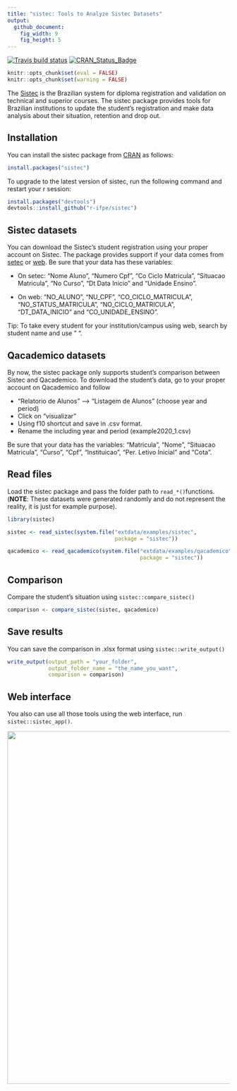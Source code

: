 ```yaml
---
title: "sistec: Tools to Analyze Sistec Datasets"
output:
  github_document:
    fig_width: 9
    fig_height: 5
---
```


  [![Travis build status](https://travis-ci.org/r-ifpe/sistec.svg?branch=master)](https://travis-ci.org/r-ifpe/sistec)
  [![CRAN\_Status\_Badge](https://www.r-pkg.org/badges/version/sistec)](https://cran.r-project.org/package=sistec)


```r
knitr::opts_chunk$set(eval = FALSE)
knitr::opts_chunk$set(warning = FALSE)
```

The [Sistec](https://sistec.mec.gov.br/) is the Brazilian system for diploma registration and validation on technical and superior courses. The sistec package provides tools for Brazilian institutions to update the student's registration and make data analysis about their situation, 
retention and drop out. 

## Installation

You can install the sistec package from
[CRAN](https://CRAN.r-project.org) as follows:

``` r
install.packages("sistec")
```

To upgrade to the latest version of sistec, run the following command and restart your r session:

```r
install.packages("devtools")
devtools::install_github("r-ifpe/sistec")
```

## Sistec datasets

You can download the Sistec's student registration using your proper account on Sistec. The package provides support if your data comes from [setec](http://portal.mec.gov.br/setec-secretaria-de-educacao-profissional-e-tecnologica) or [web](https://sistec.mec.gov.br/).
Be sure that your data has these variables: 
 
 - On setec: "Nome Aluno", "Numero Cpf", "Co Ciclo Matricula", "Situacao Matricula", "No Curso",
 "Dt Data Inicio" and "Unidade Ensino".
  
 - On web: "NO_ALUNO", "NU_CPF", "CO_CICLO_MATRICULA", "NO_STATUS_MATRICULA", "NO_CICLO_MATRICULA", "DT_DATA_INICIO" and "CO_UNIDADE_ENSINO".

Tip: To take every student for your institution/campus using web, search by student name and use " ". 

## Qacademico datasets

By now, the sistec package only supports student's comparison between Sistec and Qacademico. To download 
the student's data, go to your proper account on Qacademico and follow 

 - "Relatorio de Alunos" --> "Listagem de Alunos" (choose year and period)
 - Click on "visualizar" 
 - Using f10 shortcut and save in .csv format.
 - Rename the including year and period (example2020_1.csv) 

Be sure that your data has the variables: "Matricula", "Nome", "Situacao Matricula", "Curso", "Cpf", "Instituicao", "Per. Letivo Inicial" and "Cota".

## Read files

Load the sistec package and pass the folder path to `read_*()`functions. (**NOTE**: These datasets were generated randomly and do not represent the reality, it is just for example purpose).

```r
library(sistec)

sistec <- read_sistec(system.file("extdata/examples/sistec",
                                  package = "sistec"))

qacademico <- read_qacademico(system.file("extdata/examples/qacademico",
                                          package = "sistec"))
```

## Comparison

Compare the student's situation using `sistec::compare_sistec()`

```r
comparison <- compare_sistec(sistec, qacademico)
```

## Save results

You can save the comparison in .xlsx format using `sistec::write_output()`

```r
write_output(output_path = "your_folder",
             output_folder_name = "the_name_you_want",
             comparison = comparison)
```

## Web interface

You also can use all those tools using the web interface, run `sistec::sistec_app()`.

<img src="tools/readme/sistec_app.png" class="screenshot" width=800 />
